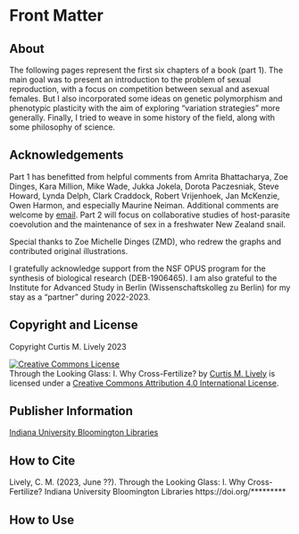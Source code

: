 # Front Matter {.unnumbered}

## About

The following pages represent the first six chapters of a book (part 1).
The main goal was to present an introduction to the problem of sexual
reproduction, with a focus on competition between sexual and asexual
females. But I also incorporated some ideas on genetic polymorphism and
phenotypic plasticity with the aim of exploring "variation strategies"
more generally. Finally, I tried to weave in some history of the field,
along with some philosophy of science.

## Acknowledgements

Part 1 has benefitted from helpful comments from Amrita Bhattacharya,
Zoe Dinges, Kara Million, Mike Wade, Jukka Jokela, Dorota Paczesniak,
Steve Howard, Lynda Delph, Clark Craddock, Robert Vrijenhoek, Jan
McKenzie, Owen Harmon, and especially Maurine Neiman. Additional
comments are welcome by [email](mailto:clively@indiana.edu). Part 2 will focus
on collaborative studies of host-parasite coevolution and the
maintenance of sex in a freshwater New Zealand snail.

Special thanks to Zoe Michelle Dinges (ZMD), who redrew the graphs and
contributed original illustrations.

I gratefully acknowledge support from the NSF OPUS program for the
synthesis of biological research (DEB-1906465). I am also grateful to
the Institute for Advanced Study in Berlin (Wissenschaftskolleg zu
Berlin) for my stay as a "partner" during 2022-2023.

## Copyright and License

Copyright Curtis M. Lively 2023

<a rel="license" href="http://creativecommons.org/licenses/by/4.0/"><img alt="Creative Commons License" style="border-width:0" src="https://i.creativecommons.org/l/by/4.0/88x31.png" /></a><br /><span xmlns:dct="http://purl.org/dc/terms/" property="dct:title">Through the Looking Glass: I. Why Cross-Fertilize?</span> by <a xmlns:cc="http://creativecommons.org/ns#" href="https://iulibscholcomm.github.io/through-the-looking-glass/" property="cc:attributionName" rel="cc:attributionURL">Curtis M. Lively</a> is licensed under a <a rel="license" href="http://creativecommons.org/licenses/by/4.0/">Creative Commons Attribution 4.0 International License</a>.

## Publisher Information

[Indiana University Bloomington Libraries](https://libraries.indiana.edu/)

## How to Cite

Lively, C. M. (2023, June ??). Through the Looking Glass: I. Why Cross-Fertilize? Indiana University Bloomington Libraries https://doi.org/\*\*\*\*\*\*\*\*\*

## How to Use